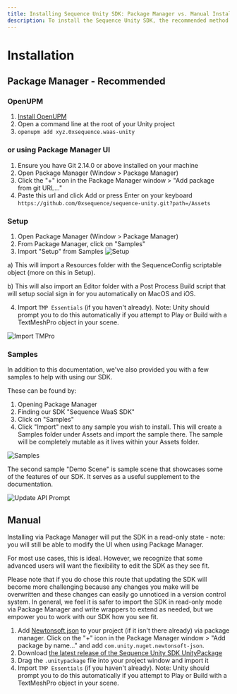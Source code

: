```yaml
---
title: Installing Sequence Unity SDK: Package Manager vs. Manual Installation
description: To install the Sequence Unity SDK, the recommended method is using OpenUPM or Package Manager UI.
---
```


# Installation 

## Package Manager - Recommended

### OpenUPM

1. [Install OpenUPM](https://openupm.com/#get-started-with-cli-optional)
2. Open a command line at the root of your Unity project
3. `openupm add xyz.0xsequence.waas-unity`

### or using Package Manager UI 

1. Ensure you have Git 2.14.0 or above installed on your machine
2. Open Package Manager (Window > Package Manager)
3. Click the "+" icon in the Package Manager window > "Add package from git URL..."
4. Paste this url and click Add or press Enter on your keyboard `https://github.com/0xsequence/sequence-unity.git?path=/Assets`

### Setup
1. Open Package Manager (Window > Package Manager)
2. From Package Manager, click on "Samples"
3. Import "Setup" from Samples
![Setup](/img/unity/unity-import-setup.png)

a) This will import a Resources folder with the SequenceConfig scriptable object (more on this in Setup).

b) This will also import an Editor folder with a Post Process Build script that will setup social sign in for you automatically on MacOS and iOS.

4. Import `TMP Essentials` (if you haven't already). Note: Unity should prompt you to do this automatically if you attempt to Play or Build with a TextMeshPro object in your scene.

![Import TMPro](/img/unity/unity-import-tmpro.png)

### Samples 

In addition to this documentation, we've also provided you with a few samples to help with using our SDK.

These can be found by:
1. Opening Package Manager
2. Finding our SDK "Sequence WaaS SDK"
3. Click on "Samples"
4. Click "Import" next to any sample you wish to install. This will create a Samples folder under Assets and import the sample there. The sample will be completely mutable as it lives within your Assets folder.

![Samples](/img/unity/unity-package-manager-samples.png)

The second sample "Demo Scene" is sample scene that showcases some of the features of our SDK. It serves as a useful supplement to the documentation.

![Update API Prompt](/img/unity/unity-update-api-prompt.png)

## Manual

Installing via Package Manager will put the SDK in a read-only state - note: you will still be able to modify the UI when using Package Manager. 

For most use cases, this is ideal. However, we recognize that some advanced users will want the flexibility to edit the SDK as they see fit.

Please note that if you do chose this route that updating the SDK will become more challenging because any changes you make will be overwritten and these changes can easily go unnoticed in a version control system. In general, we feel it is safer to import the SDK in read-only mode via Package Manager and write wrappers to extend as needed, but we empower you to work with our SDK how you see fit.

1. Add [Newtonsoft.json](https://docs.unity3d.com/Packages/com.unity.nuget.newtonsoft-json@3.0/manual/index.html) to your project (if it isn't there already) via package manager. Click on the "+" icon in the Package Manager window > "Add package by name..." and add `com.unity.nuget.newtonsoft-json`.
2. Download [the latest release of the Sequence Unity SDK UnityPackage](https://github.com/0xsequence/sequence-unity/releases)
3. Drag the `.unitypackage` file into your project window and import it
4. Import `TMP Essentials` (if you haven't already). Note: Unity should prompt you to do this automatically if you attempt to Play or Build with a TextMeshPro object in your scene.